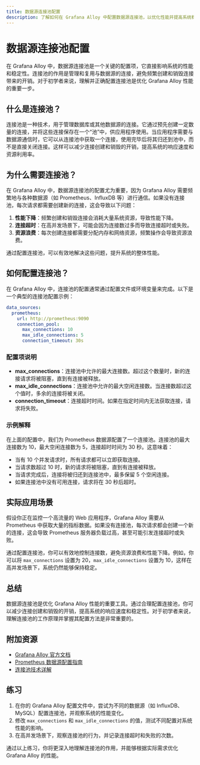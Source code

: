 ```yaml
---
title: 数据源连接池配置
description: 了解如何在 Grafana Alloy 中配置数据源连接池，以优化性能并提高系统稳定性。
---
```


# 数据源连接池配置

在 Grafana Alloy 中，数据源连接池是一个关键的配置项，它直接影响系统的性能和稳定性。连接池的作用是管理和复用与数据源的连接，避免频繁创建和销毁连接带来的开销。对于初学者来说，理解并正确配置连接池是优化 Grafana Alloy 性能的重要一步。

## 什么是连接池？

连接池是一种技术，用于管理数据库或其他数据源的连接。它通过预先创建一定数量的连接，并将这些连接保存在一个“池”中，供应用程序使用。当应用程序需要与数据源通信时，它可以从连接池中获取一个连接，使用完毕后将其归还到池中，而不是直接关闭连接。这样可以减少连接创建和销毁的开销，提高系统的响应速度和资源利用率。

## 为什么需要连接池？

在 Grafana Alloy 中，数据源连接池的配置尤为重要，因为 Grafana Alloy 需要频繁地与各种数据源（如 Prometheus、InfluxDB 等）进行通信。如果没有连接池，每次请求都需要创建新的连接，这会导致以下问题：

1. **性能下降**：频繁创建和销毁连接会消耗大量系统资源，导致性能下降。
2. **连接超时**：在高并发场景下，可能会因为连接数过多而导致连接超时或失败。
3. **资源浪费**：每次创建连接都需要分配内存和网络资源，频繁操作会导致资源浪费。

通过配置连接池，可以有效地解决这些问题，提升系统的整体性能。

## 如何配置连接池？

在 Grafana Alloy 中，连接池的配置通常通过配置文件或环境变量来完成。以下是一个典型的连接池配置示例：

```yaml
data_sources:
  prometheus:
    url: http://prometheus:9090
    connection_pool:
      max_connections: 10
      max_idle_connections: 5
      connection_timeout: 30s
```

### 配置项说明

- **max_connections**：连接池中允许的最大连接数。超过这个数量时，新的连接请求将被阻塞，直到有连接被释放。
- **max_idle_connections**：连接池中允许的最大空闲连接数。当连接数超过这个值时，多余的连接将被关闭。
- **connection_timeout**：连接超时时间。如果在指定时间内无法获取连接，请求将失败。

### 示例解释

在上面的配置中，我们为 Prometheus 数据源配置了一个连接池。连接池的最大连接数为 10，最大空闲连接数为 5，连接超时时间为 30 秒。这意味着：

- 当有 10 个并发请求时，所有请求都可以立即获取连接。
- 当请求数超过 10 时，新的请求将被阻塞，直到有连接被释放。
- 当请求完成后，连接将被归还到连接池中，最多保留 5 个空闲连接。
- 如果连接池中没有可用连接，请求将在 30 秒后超时。

## 实际应用场景

假设你正在监控一个高流量的 Web 应用程序，Grafana Alloy 需要从 Prometheus 中获取大量的指标数据。如果没有连接池，每次请求都会创建一个新的连接，这会导致 Prometheus 服务器负载过高，甚至可能引发连接超时或失败。

通过配置连接池，你可以有效地控制连接数，避免资源浪费和性能下降。例如，你可以将 `max_connections` 设置为 20，`max_idle_connections` 设置为 10，这样在高并发场景下，系统仍然能够保持稳定。

## 总结

数据源连接池是优化 Grafana Alloy 性能的重要工具。通过合理配置连接池，你可以减少连接创建和销毁的开销，提高系统的响应速度和稳定性。对于初学者来说，理解连接池的工作原理并掌握其配置方法是非常重要的。

## 附加资源

- [Grafana Alloy 官方文档](https://grafana.com/docs/alloy/latest/)
- [Prometheus 数据源配置指南](https://prometheus.io/docs/introduction/overview/)
- [连接池技术详解](https://en.wikipedia.org/wiki/Connection_pool)

## 练习

1. 在你的 Grafana Alloy 配置文件中，尝试为不同的数据源（如 InfluxDB、MySQL）配置连接池，并观察系统的性能变化。
2. 修改 `max_connections` 和 `max_idle_connections` 的值，测试不同配置对系统性能的影响。
3. 在高并发场景下，观察连接池的行为，并记录连接超时和失败的次数。

通过以上练习，你将更深入地理解连接池的作用，并能够根据实际需求优化 Grafana Alloy 的性能。